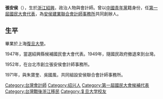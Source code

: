 '''張安侯'''（{{bd|1904年||1984年|10月28日|}}），生於[[浙江|浙江]][[紹興|紹興]]，政治人物與會計師。曾以[[中國青年黨|中國青年黨]]籍身份，任[[第一屆國民大會代表|第一屆國民大會代表]]，為[[安侯建業聯合會計師事務所|安侯建業聯合會計師事務所]]共同創辦人。

==生平==
畢業於上海[[復旦大學|復旦大學]]。

1947年，當選紹興縣候補國民會大會代表。1949年，隨國民政府撤退來到台灣。

1952年，在台北市創立張安侯會計師事務所。

1971年，與朱寶奎、吳國風，共同組設安侯聯合會計師事務所。

[[Category:台灣會計師|Category:台灣會計師]]
[[Category:绍兴人|Category:绍兴人]]
[[Category:第一屆國民大會候補代表|Category:第一屆國民大會候補代表]]
[[Category:台灣戰後浙江移民|Category:台灣戰後浙江移民]]
[[Category:复旦大学校友|Category:复旦大学校友]]